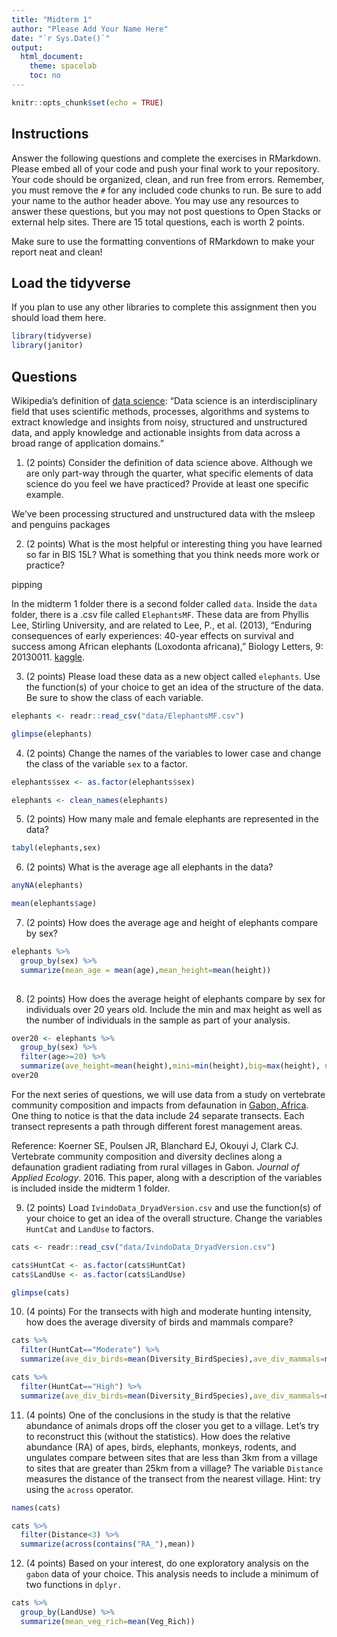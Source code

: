 ```yaml
---
title: "Midterm 1"
author: "Please Add Your Name Here"
date: "`r Sys.Date()`"
output:
  html_document:
    theme: spacelab
    toc: no
---
```


```r
knitr::opts_chunk$set(echo = TRUE)
```

## Instructions
Answer the following questions and complete the exercises in RMarkdown. Please embed all of your code and push your final work to your repository. Your code should be organized, clean, and run free from errors. Remember, you must remove the `#` for any included code chunks to run. Be sure to add your name to the author header above. You may use any resources to answer these questions, but you may not post questions to Open Stacks or external help sites. There are 15 total questions, each is worth 2 points.  

Make sure to use the formatting conventions of RMarkdown to make your report neat and clean!  

## Load the tidyverse
If you plan to use any other libraries to complete this assignment then you should load them here.
```r
library(tidyverse)
library(janitor)
```

## Questions  

Wikipedia's definition of [data science](https://en.wikipedia.org/wiki/Data_science): "Data science is an interdisciplinary field that uses scientific methods, processes, algorithms and systems to extract knowledge and insights from noisy, structured and unstructured data, and apply knowledge and actionable insights from data across a broad range of application domains."  

1. (2 points) Consider the definition of data science above. Although we are only part-way through the quarter, what specific elements of data science do you feel we have practiced? Provide at least one specific example.  

We've been processing structured and unstructured data with the msleep and penguins packages

2. (2 points) What is the most helpful or interesting thing you have learned so far in BIS 15L? What is something that you think needs more work or practice?  

pipping 

In the midterm 1 folder there is a second folder called `data`. Inside the `data` folder, there is a .csv file called `ElephantsMF`. These data are from Phyllis Lee, Stirling University, and are related to Lee, P., et al. (2013), "Enduring consequences of early experiences: 40-year effects on survival and success among African elephants (Loxodonta africana)," Biology Letters, 9: 20130011. [kaggle](https://www.kaggle.com/mostafaelseidy/elephantsmf).  

3. (2 points) Please load these data as a new object called `elephants`. Use the function(s) of your choice to get an idea of the structure of the data. Be sure to show the class of each variable.

```r
elephants <- readr::read_csv("data/ElephantsMF.csv")
```
```r
glimpse(elephants)
```


4. (2 points) Change the names of the variables to lower case and change the class of the variable `sex` to a factor.
```r
elephants$sex <- as.factor(elephants$sex)
```

```r
elephants <- clean_names(elephants)
```


5. (2 points) How many male and female elephants are represented in the data?

```r
tabyl(elephants,sex)
```


6. (2 points) What is the average age all elephants in the data?
```r
anyNA(elephants)
```

```r
mean(elephants$age)
```


7. (2 points) How does the average age and height of elephants compare by sex?
```r
elephants %>%
  group_by(sex) %>%
  summarize(mean_age = mean(age),mean_height=mean(height))
  
```


8. (2 points) How does the average height of elephants compare by sex for individuals over 20 years old. Include the min and max height as well as the number of individuals in the sample as part of your analysis.  

```r
over20 <- elephants %>%
  group_by(sex) %>%
  filter(age>=20) %>%
  summarize(ave_height=mean(height),mini=min(height),big=max(height), n=n())
over20
```


For the next series of questions, we will use data from a study on vertebrate community composition and impacts from defaunation in [Gabon, Africa](https://en.wikipedia.org/wiki/Gabon). One thing to notice is that the data include 24 separate transects. Each transect represents a path through different forest management areas.  

Reference: Koerner SE, Poulsen JR, Blanchard EJ, Okouyi J, Clark CJ. Vertebrate community composition and diversity declines along a defaunation gradient radiating from rural villages in Gabon. _Journal of Applied Ecology_. 2016. This paper, along with a description of the variables is included inside the midterm 1 folder.  

9. (2 points) Load `IvindoData_DryadVersion.csv` and use the function(s) of your choice to get an idea of the overall structure. Change the variables `HuntCat` and `LandUse` to factors.
```r
cats <- readr::read_csv("data/IvindoData_DryadVersion.csv")
```
```r
cats$HuntCat <- as.factor(cats$HuntCat)
cats$LandUse <- as.factor(cats$LandUse)
```

```r
glimpse(cats)
```


10. (4 points) For the transects with high and moderate hunting intensity, how does the average diversity of birds and mammals compare?
```r
cats %>%
  filter(HuntCat=="Moderate") %>%
  summarize(ave_div_birds=mean(Diversity_BirdSpecies),ave_div_mammals=mean(Diversity_MammalSpecies))
```
```r
cats %>%
  filter(HuntCat=="High") %>%
  summarize(ave_div_birds=mean(Diversity_BirdSpecies),ave_div_mammals=mean(Diversity_MammalSpecies))
```


11. (4 points) One of the conclusions in the study is that the relative abundance of animals drops off the closer you get to a village. Let's try to reconstruct this (without the statistics). How does the relative abundance (RA) of apes, birds, elephants, monkeys, rodents, and ungulates compare between sites that are less than 3km from a village to sites that are greater than 25km from a village? The variable `Distance` measures the distance of the transect from the nearest village. Hint: try using the `across` operator. 
```r
names(cats)
```


```r
cats %>%
  filter(Distance<3) %>%
  summarize(across(contains("RA_"),mean))
```

12. (4 points) Based on your interest, do one exploratory analysis on the `gabon` data of your choice. This analysis needs to include a minimum of two functions in `dplyr.`
```r
cats %>%
  group_by(LandUse) %>%
  summarize(mean_veg_rich=mean(Veg_Rich))
```



